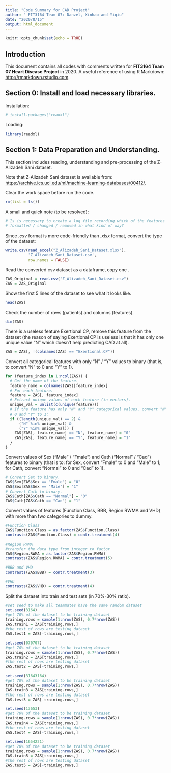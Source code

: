 ```yaml
---
title: "Code Summary for CAD Project"
author: " FIT3164 Team 07: Danzel, Xinhao and Yiqiu"
date: "2020/8/15"
output: html_document
---
```


```r
knitr::opts_chunk$set(echo = TRUE)
```

## Introduction

This document contains all codes with comments written for **FIT3164 Team 07 Heart Disease Project** in 2020.
A useful reference of using R Markdown: <http://rmarkdown.rstudio.com>.

## Section 0: Install and load necessary libraries.
Installation:
```r
# install.packages("readxl")
```

Loading:
```r
library(readxl)
```

## Section 1: Data Preparation and Understanding.

This section includes reading, understanding and pre-processing of the Z-Alizadeh Sani dataset.

Note that Z-Alizadeh Sani dataset is available from: <https://archive.ics.uci.edu/ml/machine-learning-databases/00412/>.

Clear the work space before run the code.
```r
rm(list = ls())
```

A small and quick note (to be resolved):
```r
# Is is necessary to create a log file recording which of the features have been
# formatted / changed / removed in what kind of way?
```

Since *.csv* format is more code-friendly than *.xlsx* format, convert the type of the dataset:
```r
write.csv(read_excel("Z_Alizadeh_Sani_Dataset.xlsx"), 
          'Z_Alizadeh_Sani_Dataset.csv', 
          row.names = FALSE)
```

Read the converted csv dataset as a dataframe, copy one .
```r
ZAS_Original = read.csv("Z_Alizadeh_Sani_Dataset.csv")
ZAS = ZAS_Original
```

Show the first 5 lines of the dataset to see what it looks like.
```r
head(ZAS)
```

Check the number of rows (patients) and columns (features).
```r
dim(ZAS)
```

There is a useless feature Exertional CP, remove this feature from the dataset (the reason of saying Exertional CP is useless is that it has only one unique value "N" which doesn't help predicting CAD at all).
```r
ZAS = ZAS[, !(colnames(ZAS) == "Exertional.CP")]
```

Convert all categorical features with only "N" / "Y" values to binary (that is, to convert "N" to 0 and "Y" to 1).
```r
for (feature_index in 1:ncol(ZAS)) {
  # Get the name of the feature.
  feature_name = colnames(ZAS)[feature_index]
  # For each feature.
  feature = ZAS[, feature_index]
  # Extract unique values of each feature (in vectors).
  unique_val = unlist(c(unique(feature)))
  # If the feature has only "N" and "Y" categorical values, convert "N" to
  # 0 and "Y" to 1:
  if ((length(unique_val) == 2) &
      ("N" %in% unique_val) &
      ("Y" %in% unique_val)) {
    ZAS[ZAS[, feature_name] == "N", feature_name] = "0"
    ZAS[ZAS[, feature_name] == "Y", feature_name] = "1"
  }
}
```

Convert values of Sex ("Male" / "Fmale") and Cath ("Normal" / "Cad") features to binary (that is to: for Sex, convert "Fmale" to 0 and "Male" to 1; for Cath, convert "Normal" to 0 and "Cad" to 1).
```r
# Convert Sex to binary.
ZAS$Sex[ZAS$Sex == "Fmale"] = "0"
ZAS$Sex[ZAS$Sex == "Male"] = "1"
# Convert Cath to binary.
ZAS$Cath[ZAS$Cath == "Normal"] = "0"
ZAS$Cath[ZAS$Cath == "Cad"] = "1"
```

Convert values of features  (Function Class, BBB, Region RWMA and VHD) with more than two categories to dummy.
```r
#Function Class
ZAS$Function.Class = as.factor(ZAS$Function.Class)
contrasts(ZAS$Function.Class) = contr.treatment(4)

#Region RWMA
#transfer the data type from integer to factor
ZAS$Region.RWMA = as.factor(ZAS$Region.RWMA)
contrasts(ZAS$Region.RWMA) = contr.treatment(5)

#BBB and VHD
contrasts(ZAS$BBB) = contr.treatment(3)

#VHD
contrasts(ZAS$VHD) = contr.treatment(4)
```


Split the dataset into train and test sets (in 70%-30% ratio).
```r
#set seed to make all teammates have the same random dataset
set.seed(3164)
#get 70% of the dataset to be training dataset
training.rows = sample(1:nrow(ZAS), 0.7*nrow(ZAS))
ZAS.train1 = ZAS[training.rows,]
#the rest of rows are testing dataset
ZAS.test1 = ZAS[-training.rows,]

set.seed(070707)
#get 70% of the dataset to be training dataset
training.rows = sample(1:nrow(ZAS), 0.7*nrow(ZAS))
ZAS.train2 = ZAS[training.rows,]
#the rest of rows are testing dataset
ZAS.test2 = ZAS[-training.rows,]

set.seed(31643164)
#get 70% of the dataset to be training dataset
training.rows = sample(1:nrow(ZAS), 0.7*nrow(ZAS))
ZAS.train3 = ZAS[training.rows,]
#the rest of rows are testing dataset
ZAS.test3 = ZAS[-training.rows,]

set.seed(13653)
#get 70% of the dataset to be training dataset
training.rows = sample(1:nrow(ZAS), 0.7*nrow(ZAS))
ZAS.train4 = ZAS[training.rows,]
#the rest of rows are testing dataset
ZAS.test4 = ZAS[-training.rows,]

set.seed(1654221)
#get 70% of the dataset to be training dataset
training.rows = sample(1:nrow(ZAS), 0.7*nrow(ZAS))
ZAS.train5 = ZAS[training.rows,]
#the rest of rows are testing dataset
ZAS.test5 = ZAS[-training.rows,]
```